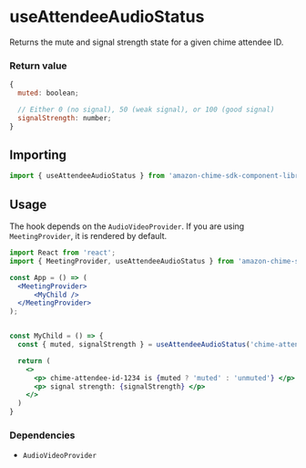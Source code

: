 <Meta title="SDK Hooks/useAttendeeAudioStatus" />

# useAttendeeAudioStatus

Returns the mute and signal strength state for a given chime attendee ID.

### Return value

```javascript
{
  muted: boolean;

  // Either 0 (no signal), 50 (weak signal), or 100 (good signal)
  signalStrength: number;
}
```

## Importing

```javascript
import { useAttendeeAudioStatus } from 'amazon-chime-sdk-component-library-react';
```

## Usage

The hook depends on the `AudioVideoProvider`. If you are using `MeetingProvider`, it is rendered by default.

```jsx
import React from 'react';
import { MeetingProvider, useAttendeeAudioStatus } from 'amazon-chime-sdk-component-library-react';

const App = () => (
  <MeetingProvider>
      <MyChild />
  </MeetingProvider>
);


const MyChild = () => {
  const { muted, signalStrength } = useAttendeeAudioStatus('chime-attendee-id-1234');

  return (
    <> 
      <p> chime-attendee-id-1234 is {muted ? 'muted' : 'unmuted'} </p>
      <p> signal strength: {signalStrength} </p>
    </>
  )
}
```

### Dependencies

- `AudioVideoProvider`
